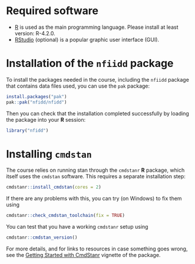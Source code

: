 # Required software
* [R](http://cran.r-project.org) is used as the main programming language. Please install at least version: R-4.2.0.
* [RStudio](http://www.rstudio.com/products/rstudio/download/) (optional) is a popular graphic user interface (GUI).

# Installation of the `nfiidd` package

To install the packages needed in the course, including the `nfiidd` package that contains data files used, you can use the `pak` package:

```r
install.packages("pak")
pak::pak("nfidd/nfidd")
```

Then you can check that the installation completed successfully by loading the package into your **R** session:

```r
library("nfidd")
```

# Installing `cmdstan`

The course relies on running stan through the `cmdstanr` **R** package, which itself uses the `cmdstan` software.
This requires a separate installation step:

```r
cmdstanr::install_cmdstan(cores = 2)
```

If there are any problems with this, you can try (on Windows) to fix them using
```r
cmdstanr::check_cmdstan_toolchain(fix = TRUE)
```

You can test that you have a working `cmdstanr` setup using

```r
cmdstanr::cmdstan_version()
```

For more details, and for links to resources in case something goes wrong, see the [Getting Started with CmdStanr](https://mc-stan.org/cmdstanr/articles/cmdstanr.html) vignette of the package.
